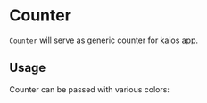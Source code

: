 
<Meta title="Component Lib| Counter" component={Counter} />

# Counter
`Counter` will serve as generic counter for kaios app.

## Usage

<Props of={Counter}/>

Counter can be passed with various colors:

<Preview>
    <Story name="Counter" parameters={{
            design: {
            type: 'figma',
            url: 'https://www.figma.com/file/gP4MH7PBvUzPFMqh0uSCfU/Outlook-Jio-Library?node-id=255%3A52'
            }
        }}>
        <Counter count={text('Number','1')} color={text('color','#0078D4')}/>
    </Story>
    <Story name="Counter black" >
        <Counter count={2} color='black'/>
    </Story>
    <Story name="Counter grey">
        <Counter count={2} color='grey'/>
    </Story>
</Preview>